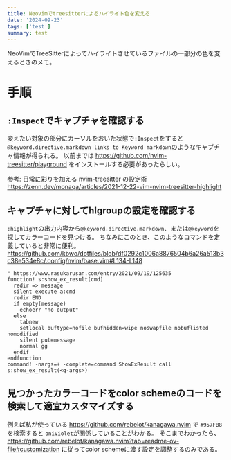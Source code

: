 ```yaml
---
title: Neovimでtreesitterによるハイライト色を変える
date: '2024-09-23'
tags: ['test']
summary: test
---
```


NeoVimでTreeSitterによってハイライトさせているファイルの一部分の色を変えるときのメモ。

# 手順

## `:Inspect`でキャプチャを確認する
変えたい対象の部分にカーソルをおいた状態で`:Inspect`をすると`@keyword.directive.markdown links to Keyword markdown`のようなキャプチャ情報が得られる。
以前までは https://github.com/nvim-treesitter/playground をインストールする必要があったらしい。

参考: 日常に彩りを加える nvim-treesitter の設定術 https://zenn.dev/monaqa/articles/2021-12-22-vim-nvim-treesitter-highlight

## キャプチャに対してhlgroupの設定を確認する
`:highlight`の出力内容から`@keyword.directive.markdown`、または`@keyword`を探してカラーコードを見つける。
ちなみにこのとき、このようなコマンドを定義していると非常に便利。
https://github.com/kbwo/dotfiles/blob/df0292c1006a8876504b6a26a513b3c38e534e8c/.config/nvim/base.vim#L134-L148

```vim
" https://www.rasukarusan.com/entry/2021/09/19/125635
function! s:show_ex_result(cmd)
  redir => message
  silent execute a:cmd
  redir END
  if empty(message)
    echoerr "no output"
  else
    tabnew
    setlocal buftype=nofile bufhidden=wipe noswapfile nobuflisted nomodified
    silent put=message
    normal gg
  endif
endfunction
command! -nargs=+ -complete=command ShowExResult call s:show_ex_result(<q-args>)
```

## 見つかったカラーコードをcolor schemeのコードを検索して適宜カスタマイズする

例えば私が使っている https://github.com/rebelot/kanagawa.nvim で `#957FB8`を検索すると `oniViolet`が関係していることがわかる。
そこまでわかったら、https://github.com/rebelot/kanagawa.nvim?tab=readme-ov-file#customization に従ってcolor schemeに渡す設定を調整するのみである。

